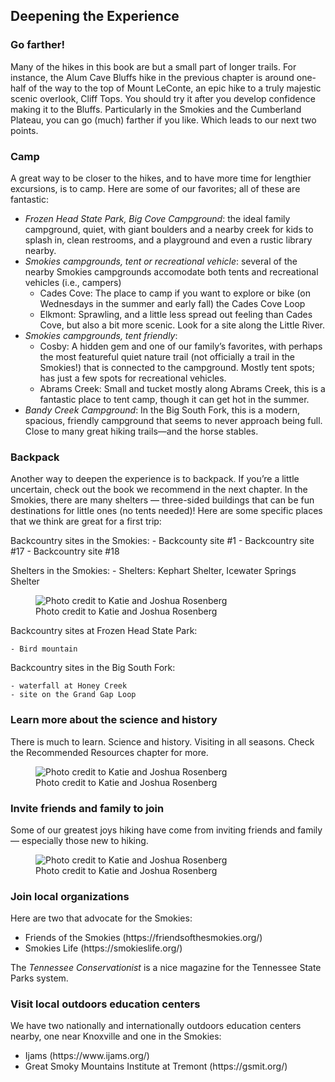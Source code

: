 ## Deepening the Experience

### Go farther!

Many of the hikes in this book are but a small part of longer trails. For instance, the Alum Cave Bluffs hike in the previous chapter is around one-half of the way to the top of Mount LeConte, an epic hike to a truly majestic scenic overlook, Cliff Tops. You should try it after you develop confidence making it to the Bluffs. Particularly in the Smokies and the Cumberland Plateau, you can go (much) farther if you like. Which leads to our next two points.

### Camp 

A great way to be closer to the hikes, and to have more time for lengthier excursions, is to camp. Here are some of our favorites; all of these are fantastic:

- *Frozen Head State Park, Big Cove Campground*: the ideal family campground, quiet, with giant boulders and a nearby creek for kids to splash in, clean restrooms, and a playground and even a rustic library nearby. 
- *Smokies campgrounds, tent or recreational vehicle*: several of the nearby Smokies campgrounds accomodate both tents and recreational vehicles (i.e., campers)
	- Cades Cove: The place to camp if you want to explore or bike (on Wednesdays in the summer and early fall) the Cades Cove Loop
	- Elkmont: Sprawling, and a little less spread out feeling than Cades Cove, but also a bit more scenic. Look for a site along the Little River.
- *Smokies campgrounds, tent friendly*:
	- Cosby: A hidden gem and one of our family's favorites, with perhaps the most featureful quiet nature trail (not officially a trail in the Smokies!) that is connected to the campground. Mostly tent spots; has just a few spots for recreational vehicles.
	- Abrams Creek: Small and tucket mostly along Abrams Creek, this is a fantastic place to tent camp, though it can get hot in the summer. 
- *Bandy Creek Campground*: In the Big South Fork, this is a modern, spacious, friendly campground that seems to never approach being full. Close to many great hiking trails---and the horse stables.

### Backpack

Another way to deepen the experience is to backpack. If you're a little uncertain, check out the book we recommend in the next chapter. In the Smokies, there are many shelters --- three-sided buildings that can be fun destinations for little ones (no tents needed)! Here are some specific places that we think are great for a first trip:

Backcountry sites in the Smokies:
	- Backcounty site #1
	- Backcountry site #17
	- Backcountry site #18

Shelters in the Smokies:
	- Shelters: Kephart Shelter, Icewater Springs Shelter

![Photo credit to Katie and Joshua Rosenberg](img/leconte-summit.jpeg)

Backcountry sites at Frozen Head State Park:

	- Bird mountain	

Backcountry sites in the Big South Fork:

	- waterfall at Honey Creek
	- site on the Grand Gap Loop

### Learn more about the science and history

There is much to learn. Science and history. Visiting in all seasons. Check the Recommended Resources chapter for more.

![Photo credit to Katie and Joshua Rosenberg](img/maple leaf.jpeg)

### Invite friends and family to join

Some of our greatest joys hiking have come from inviting friends and family --- especially those new to hiking.

![Photo credit to Katie and Joshua Rosenberg](img/kids-leconte.jpeg)

### Join local organizations

Here are two that advocate for the Smokies:

- Friends of the Smokies (https://friendsofthesmokies.org/)
- Smokies Life (https://smokieslife.org/)

The *Tennessee Conservationist* is a nice magazine for the Tennessee State Parks system.

### Visit local outdoors education centers

We have two nationally and internationally outdoors education centers nearby, one near Knoxville and one in the Smokies:

- Ijams (https://www.ijams.org/)
- Great Smoky Mountains Institute at Tremont (https://gsmit.org/)
